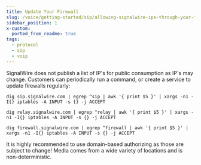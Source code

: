 ```yaml
---
title: Update Your Firewall
slug: /voice/getting-started/sip/allowing-signalwire-ips-through-your-firewall
sidebar_position: 1
x-custom:
  ported_from_readme: true
tags:
  - protocol
  - sip
  - voip
---
```



SignalWire does not publish a list of IP's for public consumption as IP's may change. Customers can periodically run a command, or create a service to update firewalls regularly:

`dig sip.signalwire.com | egrep ^sip | awk '{ print $5 }' | xargs -n1 -I{} iptables -A INPUT -s {} -j ACCEPT`

`dig relay.signalwire.com | egrep ^relay | awk '{ print $5 }' | xargs -n1 -I{} iptables -A INPUT -s {} -j ACCEPT`

`dig firewall.signalwire.com | egrep ^firewall | awk '{ print $5 }' | xargs -n1 -I{} iptables -A INPUT -s {} -j ACCEPT`

It is highly recommended to use domain-based authorizing as those are subject to change! Media comes from a wide variety of locations and is non-deterministic.
